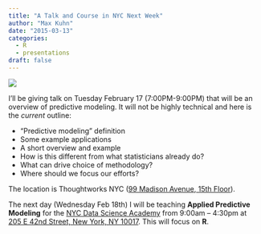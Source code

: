 ```yaml
---
title: "A Talk and Course in NYC Next Week"
author: "Max Kuhn"
date: "2015-03-13"
categories:
  - R
  - presentations
draft: false
---
```


![](preproc.png){fig-align="center"}

I'll be giving talk on Tuesday February 17 (7:00PM-9:00PM) that will be an overview of predictive modeling. It will not be highly technical and here is the _current_ outline:

* "Predictive modeling" definition
* Some example applications
* A short overview and example  
* How is this different from what statisticians already do?
* What can drive choice of methodology?
* Where should we focus our efforts?

The location is Thoughtworks NYC ([99 Madison Avenue, 15th Floor](http://maps.google.com/maps?f=q&hl=en&q=99+Madison+Avenue%2C+15th+Floor%2C+New+York%2C+NY%2C+10016%2C+us)).

The next day (Wednesday Feb 18th) I will be teaching **Applied Predictive Modeling** for the [NYC Data Science Academy](http://nycdatascience.com/courses/applied-predictive-modeling-with-max-kuhn/) from 9:00am – 4:30pm at [205 E 42nd Street, New York, NY 10017](https://www.google.com/maps/dir/''/205+E+42nd+St,+New+York,+NY+10017/@40.7509392,-73.9757455,17z/data=!3m1!4b1!4m8!4m7!1m0!1m5!1m1!1s0x89c25903051dbcb7:0xfd2524007961b6fd!2m2!1d-73.9735997!2d40.7509392). This will focus on **R**. 